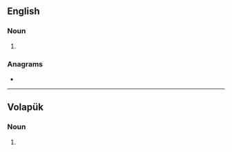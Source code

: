 {{also|FIDS}}
==English==

===Noun===
{{head|en|noun form}}

# {{plural of|fid|lang=en}}

===Anagrams===
* {{anagrams|en|a=dfis|difs}}

----

==Volapük==

===Noun===
{{head|vo|noun plural form}}

# {{plural of|fid|lang=vo}}